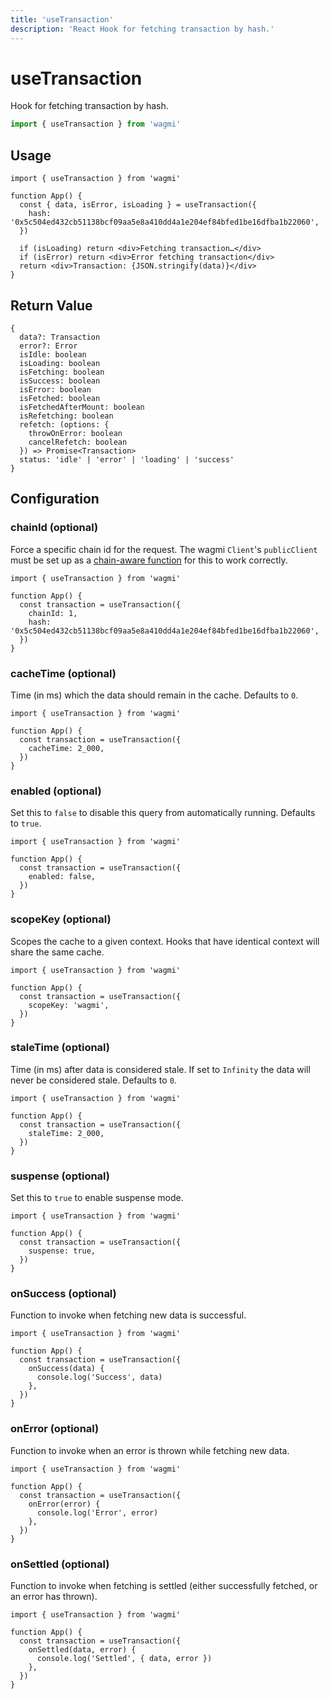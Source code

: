 ```yaml
---
title: 'useTransaction'
description: 'React Hook for fetching transaction by hash.'
---
```


# useTransaction

Hook for fetching transaction by hash.

```ts
import { useTransaction } from 'wagmi'
```

## Usage

```tsx
import { useTransaction } from 'wagmi'

function App() {
  const { data, isError, isLoading } = useTransaction({
    hash: '0x5c504ed432cb51138bcf09aa5e8a410dd4a1e204ef84bfed1be16dfba1b22060',
  })

  if (isLoading) return <div>Fetching transaction…</div>
  if (isError) return <div>Error fetching transaction</div>
  return <div>Transaction: {JSON.stringify(data)}</div>
}
```

## Return Value

```tsx
{
  data?: Transaction
  error?: Error
  isIdle: boolean
  isLoading: boolean
  isFetching: boolean
  isSuccess: boolean
  isError: boolean
  isFetched: boolean
  isFetchedAfterMount: boolean
  isRefetching: boolean
  refetch: (options: {
    throwOnError: boolean
    cancelRefetch: boolean
  }) => Promise<Transaction>
  status: 'idle' | 'error' | 'loading' | 'success'
}
```

## Configuration

### chainId (optional)

Force a specific chain id for the request. The wagmi `Client`'s `publicClient` must be set up as a [chain-aware function](/react/publicclient#provider-optional) for this to work correctly.

```tsx {5}
import { useTransaction } from 'wagmi'

function App() {
  const transaction = useTransaction({
    chainId: 1,
    hash: '0x5c504ed432cb51138bcf09aa5e8a410dd4a1e204ef84bfed1be16dfba1b22060',
  })
}
```

### cacheTime (optional)

Time (in ms) which the data should remain in the cache. Defaults to `0`.

```tsx {5}
import { useTransaction } from 'wagmi'

function App() {
  const transaction = useTransaction({
    cacheTime: 2_000,
  })
}
```

### enabled (optional)

Set this to `false` to disable this query from automatically running. Defaults to `true`.

```tsx {5}
import { useTransaction } from 'wagmi'

function App() {
  const transaction = useTransaction({
    enabled: false,
  })
}
```

### scopeKey (optional)

Scopes the cache to a given context. Hooks that have identical context will share the same cache.

```tsx {5}
import { useTransaction } from 'wagmi'

function App() {
  const transaction = useTransaction({
    scopeKey: 'wagmi',
  })
}
```

### staleTime (optional)

Time (in ms) after data is considered stale. If set to `Infinity` the data will never be considered stale. Defaults to `0`.

```tsx {5}
import { useTransaction } from 'wagmi'

function App() {
  const transaction = useTransaction({
    staleTime: 2_000,
  })
}
```

### suspense (optional)

Set this to `true` to enable suspense mode.

```tsx {5}
import { useTransaction } from 'wagmi'

function App() {
  const transaction = useTransaction({
    suspense: true,
  })
}
```

### onSuccess (optional)

Function to invoke when fetching new data is successful.

```tsx {5-7}
import { useTransaction } from 'wagmi'

function App() {
  const transaction = useTransaction({
    onSuccess(data) {
      console.log('Success', data)
    },
  })
}
```

### onError (optional)

Function to invoke when an error is thrown while fetching new data.

```tsx {5-7}
import { useTransaction } from 'wagmi'

function App() {
  const transaction = useTransaction({
    onError(error) {
      console.log('Error', error)
    },
  })
}
```

### onSettled (optional)

Function to invoke when fetching is settled (either successfully fetched, or an error has thrown).

```tsx {5-7}
import { useTransaction } from 'wagmi'

function App() {
  const transaction = useTransaction({
    onSettled(data, error) {
      console.log('Settled', { data, error })
    },
  })
}
```
